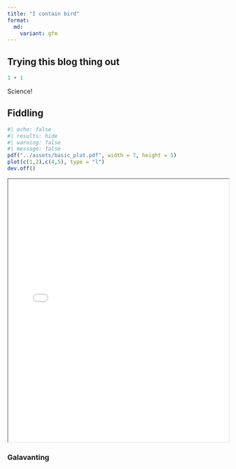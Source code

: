```yaml
---
title: "I contain bird"
format:
  md:
    variant: gfm
---
```


## Trying this blog thing out

```r
1 + 1
```

Science!

## Fiddling

```r
#| echo: false
#| results: hide
#| warning: false
#| message: false
pdf("../assets/basic_plot.pdf", width = 7, height = 5)
plot(c(1,2),c(4,5), type = "l")
dev.off()
```

<iframe src="/assets/basic_plot.pdf" width="100%" height="600px">
  <p>Your browser does not support PDFs. 
     <a href="/assets/basic_plot.pdf">Download the PDF</a>.</p>
</iframe>

### Galavanting